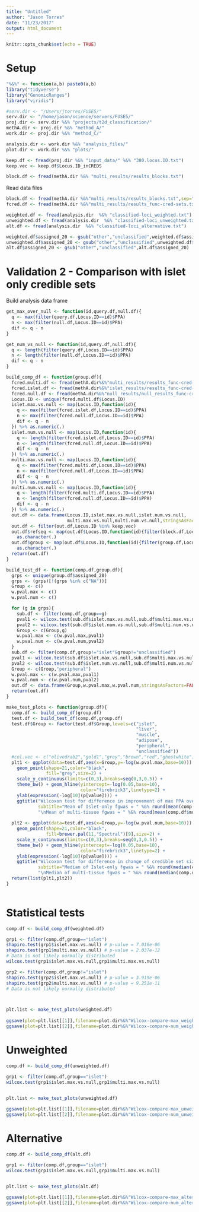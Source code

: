 ```yaml
---
title: "Untitled"
author: "Jason Torres"
date: "11/23/2017"
output: html_document
---
```


```r
knitr::opts_chunk$set(echo = TRUE)
```


# Setup 

```r

"%&%" <- function(a,b) paste0(a,b)
library("tidyverse")
library("GenomicRanges")
library("viridis")

#serv.dir <- "/Users/jtorres/FUSE5/"
serv.dir <- "/home/jason/science/servers/FUSE5/"
proj.dir <- serv.dir %&% "projects/t2d_classification/"
methA.dir <- proj.dir %&% "method_A/"
work.dir <- proj.dir %&% "method_C/"

analysis.dir <- work.dir %&% "analysis_files/"
plot.dir <- work.dir %&% "plots/"

keep.df <- fread(proj.dir %&% "input_data/" %&% "380.locus.ID.txt")
keep.vec <- keep.df$Locus.ID_inCREDS

block.df <- fread(methA.dir %&% "multi_results/results_blocks.txt")

```


Read data files 

```r

block.df <- fread(methA.dir %&%"multi_results/results_blocks.txt",sep="\t")
fcred.df <- fread(methA.dir %&%"multi_results/results_func-cred-sets.txt",sep="\t")

weighted.df <- fread(analysis.dir  %&% "classified-loci_weighted.txt")
unweighted.df <- fread(analysis.dir  %&% "classified-loci_unweighted.txt")
alt.df <- fread(analysis.dir  %&% "classified-loci_alternative.txt")

weighted.df$assigned_20 <- gsub("other","unclassified",weighted.df$assigned_20)
unweighted.df$assigned_20 <- gsub("other","unclassified",unweighted.df$assigned_20)
alt.df$assigned_20 <- gsub("other","unclassified",alt.df$assigned_20)

```



# Validation 2 - Comparison with islet only credible sets 

Build analysis data frame 

```r

get_max_over_null <- function(id,query.df,null.df){
  q <- max(filter(query.df,Locus.ID==id)$PPA)
  n <- max(filter(null.df,Locus.ID==id)$PPA)
  dif <- q - n 
}

get_num_vs_null <- function(id,query.df,null.df){
  q <- length(filter(query.df,Locus.ID==id)$PPA)
  n <- length(filter(null.df,Locus.ID==id)$PPA)
  dif <- q - n 
}

build_comp_df <- function(group.df){
  fcred.multi.df <- fread(methA.dir%&%"multi_results/results_func-cred-sets.txt",sep="\t")
  fcred.islet.df <- fread(methA.dir%&%"islet_results/results_func-cred-sets.txt",sep="\t")
  fcred.null.df <- fread(methA.dir%&%"null_results/null_results_func-cred-sets.txt",sep="\t")
  Locus.ID <- unique(fcred.multi.df$Locus.ID)
  islet.max.vs.null <- map(Locus.ID,function(id){
    q <- max(filter(fcred.islet.df,Locus.ID==id)$PPA)
    n <- max(filter(fcred.null.df,Locus.ID==id)$PPA)
    dif <- q - n 
  }) %>% as.numeric(.)
  islet.num.vs.null <- map(Locus.ID,function(id){
    q <- length(filter(fcred.islet.df,Locus.ID==id)$PPA)
    n <- length(filter(fcred.null.df,Locus.ID==id)$PPA)
    dif <- q - n 
  }) %>% as.numeric(.)  
  multi.max.vs.null <- map(Locus.ID,function(id){
    q <- max(filter(fcred.multi.df,Locus.ID==id)$PPA)
    n <- max(filter(fcred.null.df,Locus.ID==id)$PPA)
    dif <- q - n 
  }) %>% as.numeric(.)
  multi.num.vs.null <- map(Locus.ID,function(id){
    q <- length(filter(fcred.multi.df,Locus.ID==id)$PPA)
    n <- length(filter(fcred.null.df,Locus.ID==id)$PPA)
    dif <- q - n 
  }) %>% as.numeric(.) 
  out.df <- data.frame(Locus.ID,islet.max.vs.null,islet.num.vs.null,
                       multi.max.vs.null,multi.num.vs.null,stringsAsFactors=FALSE)
  out.df <- filter(out.df,Locus.ID %in% keep.vec)
  out.df$refseq <- map(out.df$Locus.ID,function(id){filter(block.df,Locus.ID==id)$refseq}) %>% 
    as.character(.)
  out.df$group <- map(out.df$Locus.ID,function(id){filter(group.df,Locus.ID==id)$assigned_20}) %>% 
    as.character(.)
  return(out.df)
}

build_test_df <- function(comp.df,group.df){
  grps <- unique(group.df$assigned_20) 
  grps <- (grps)[!(grps %in% c("NA"))]
  Group <- c()
  w.pval.max <- c()
  w.pval.num <- c()

  for (g in grps){
    sub.df <- filter(comp.df,group==g)
    pval1 <- wilcox.test(sub.df$islet.max.vs.null,sub.df$multi.max.vs.null)$p.value 
    pval2 <- wilcox.test(sub.df$islet.num.vs.null,sub.df$multi.num.vs.null)$p.value 
    Group <- c(Group,g)
    w.pval.max <- c(w.pval.max,pval1)
    w.pval.num <- c(w.pval.num,pval2)    
  }
  sub.df <- filter(comp.df,group!="islet"&group!="unclassified")
  pval1 <- wilcox.test(sub.df$islet.max.vs.null,sub.df$multi.max.vs.null)$p.value 
  pval2 <- wilcox.test(sub.df$islet.num.vs.null,sub.df$multi.num.vs.null)$p.value 
  Group <- c(Group,"peripheral")
  w.pval.max <- c(w.pval.max,pval1)
  w.pval.num <- c(w.pval.num,pval2)  
  out.df <- data.frame(Group,w.pval.max,w.pval.num,stringsAsFactors=FALSE)
  return(out.df)
}

make_test_plots <- function(group.df){
  comp.df <- build_comp_df(group.df)
  test.df <- build_test_df(comp.df,group.df)
  test.df$Group <- factor(test.df$Group,levels=c("islet",
                                                 "liver",
                                                 "muscle",
                                                 "adipose",
                                                 "peripheral",
                                                 "unclassified"))
  #col.vec <- c("olivedrab2","gold1","grey","brown","red","ghostwhite")
  plt1 <- ggplot(data=test.df,aes(x=Group,y=-log(w.pval.max,base=10))) + 
    geom_point(shape=21,color="black",
               fill="grey",size=2) + 
    scale_y_continuous(limits=c(0,3),breaks=seq(0,3,0.5)) + 
    theme_bw() + geom_hline(yintercept=-log(0.05,base=10),
                            color="firebrick3",linetype=2) + 
    ylab(expression(-log[10](p[value]))) + 
    ggtitle("Wilcoxon test for difference in improvement of max PPA over null",
            subtitle="Mean of Islet-only fgwas = " %&% round(mean(comp.df$islet.max.vs.null),5) %&% 
            "\nMean of multi-tissue fgwas = " %&% round(mean(comp.df$multi.max.vs.null),5))
    
  plt2 <- ggplot(data=test.df,aes(x=Group,y=-log(w.pval.num,base=10))) + 
    geom_point(shape=21,color="black",
               fill=brewer.pal(11,"Spectral")[9],size=2) + 
    scale_y_continuous(limits=c(0,3),breaks=seq(0,3,0.5)) + 
    theme_bw() + geom_hline(yintercept=-log(0.05,base=10),
                            color="firebrick3",linetype=2) + 
    ylab(expression(-log[10](p[value]))) + 
    ggtitle("Wilcoxon test for difference in change of credible set size vs null",
            subtitle="Median of Islet-only fgwas = " %&% round(median(comp.df$islet.num.vs.null),1) %&% 
            "\nMedian of multi-tissue fgwas = " %&% round(median(comp.df$multi.num.vs.null),1))
  return(list(plt1,plt2))
}



```


# Statistical tests 

```r

comp.df <- build_comp_df(weighted.df)

grp1 <- filter(comp.df,group=="islet")
shapiro.test(grp1$islet.max.vs.null) # p-value = 7.016e-06
shapiro.test(grp1$multi.max.vs.null) # p-value = 2.037e-12
# Data is not likely normally distributed 
wilcox.test(grp1$islet.max.vs.null,grp1$multi.max.vs.null) 

grp2 <- filter(comp.df,group!="islet")
shapiro.test(grp2$islet.max.vs.null) # p-value = 3.919e-06
shapiro.test(grp2$multi.max.vs.null) # p-value = 9.251e-11
# Data is not likely normally distributed 



plt.list <- make_test_plots(weighted.df)
  
ggsave(plot=plt.list[[1]],filename=plot.dir%&%"Wilcox-compare-max_weighted.png",height=3,width=7)
ggsave(plot=plt.list[[2]],filename=plot.dir%&%"Wilcox-compare-num_weighted.png",height=3,width=7)

```


# Unweighted

```r

comp.df <- build_comp_df(unweighted.df)

grp1 <- filter(comp.df,group=="islet")
wilcox.test(grp1$islet.max.vs.null,grp1$multi.max.vs.null) 


plt.list <- make_test_plots(unweighted.df)
  
ggsave(plot=plt.list[[1]],filename=plot.dir%&%"Wilcox-compare-max_unweighted.png",height=3,width=7)
ggsave(plot=plt.list[[2]],filename=plot.dir%&%"Wilcox-compare-num_unweighted.png",height=3,width=7)
```

# Alternative 

```r

comp.df <- build_comp_df(alt.df)

grp1 <- filter(comp.df,group=="islet")
wilcox.test(grp1$islet.max.vs.null,grp1$multi.max.vs.null) 


plt.list <- make_test_plots(alt.df)
  
ggsave(plot=plt.list[[1]],filename=plot.dir%&%"Wilcox-compare-max_alternative.png",height=3,width=7)
ggsave(plot=plt.list[[2]],filename=plot.dir%&%"Wilcox-compare-num_alternative.png",height=3,width=7)

```

